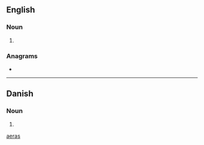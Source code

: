 {{also|aeras|aerás|aéras|äras}}
==English==

===Noun===
{{head|en|noun plural form}}

# {{plural of|æra|lang=en}}

===Anagrams===
* {{anagrams|en|a=aaers|Asare|areas}}

[[Category:English terms spelled with Æ|aeras]]

----

==Danish==

===Noun===
{{head|da|noun form|g=c}}

# {{genitive singular indefinite of|æra|lang=da}}
